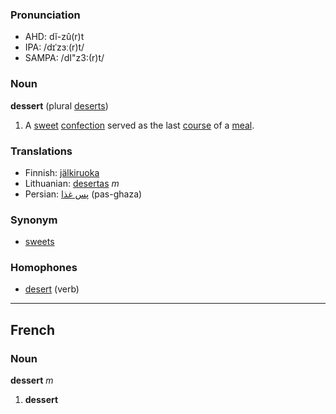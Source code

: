 ===Pronunciation===
* AHD: dĭ-zû(r)t
* IPA: /dɪˈzɜː(r)t/
* SAMPA: /dI"z3:(r)t/


===Noun===
'''dessert''' (plural [[deserts]])

#A [[sweet]] [[confection]] served as the last [[course]] of a [[meal]].

===Translations===
*Finnish: [[jälkiruoka]]
*Lithuanian: [[desertas]] ''m''
*Persian: [[پس غذا]] (pas-ghaza)

===Synonym===
*[[sweets]]

===Homophones===
*[[desert]] (verb)

----
==French==
===Noun===
'''dessert''' ''m''

# '''dessert'''